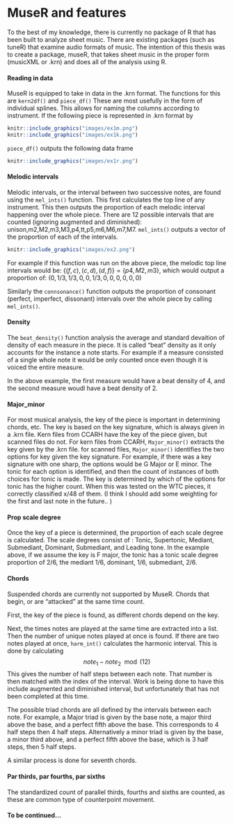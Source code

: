 # MuseR and features


To the best of my knowledge, there is currently no package of R that has been built to analyze sheet music. There are existing packages (such as tuneR) that examine audio formats of music. The intention of this thesis was to create a package, museR, that takes sheet music in the proper form (musicXML or .krn) and does all of the analysis using R. 

#### Reading in data

MuseR is equipped to take in data in the .krn format. The functions for this are `kern2df()` and `piece_df()` These are most usefully in the form of individual splines. This allows for naming the columns according to instrument. If the following piece is represented in .krn format by 

```r
knitr::include_graphics("images/ex1m.png")
knitr::include_graphics("images/ex1k.png")
```

`piece_df()` outputs the following data frame
```r
knitr::include_graphics("images/ex1r.png")
```

#### Melodic intervals

Melodic intervals, or the interval between two successive notes, are found using the `mel_ints()` function. This first calculates the top line of any instrument.
This then outputs the proportion of each melodic interval happening over the whole piece. There are 12 possible intervals that are counted (ignoring augmented and diminished): unison,m2,M2,m3,M3,p4,tt,p5,m6,M6,m7,M7. `mel_ints()` outputs a vector of the proportion of each of the intervals. 

```r
knitr::include_graphics("images/ex2.png")
```

For example if this function was run on the above piece, the melodic top line intervals would be: $\{(f,c),(c,d),(d,f)\} = \{p4,M2,m3\}$, which would output a proportion of: $(0,1/3,1/3,0,0,1/3,0,0,0,0,0,0)$

Similarly the `connsonance()` function outputs the proportion of consonant (perfect, imperfect, dissonant) intervals over the whole piece by calling `mel_ints()`. 

#### Density

The `beat_density()` function analysis the average and standard devaition of density of each measure in the piece. It is called "beat" density as it only accounts for the instance a note starts. For example if a measure consisted of a single whole note it would be only counted once even though it is voiced the entire measure. 

In the above example, the first measure would have a beat density of 4, and the second measure woudl have a beat density of 2. 

#### Major_minor

For most musical analysis, the key of the piece is important in determining chords, etc. The key is based on the key signature, which is always given in a .krn file. Kern files from CCARH have the key of the piece given, but scanned files do not. 
For kern files from CCARH, `Major_minor()` extracts the key given by the .krn file. for scanned files, `Major_minor()` identifies the two options for key given the key signature. For example, if there was a key signature with one sharp, the options would be G Major or E minor. The tonic for each option is identified, and then the count of instances of both choices for tonic is made. The key is determined by which of the options for tonic has the higher count. When this was tested on the WTC pieces, it correctly classified x/48 of them. 
(I think I should add some weighting for the first and last note in the future.. )

#### Prop scale degree

Once the key of a piece is determined, the proportion of each scale degree is calculated. The scale degrees consist of : Tonic, Supertonic, Mediant, Submediant, Dominant, Submediant, and Leading tone. In the example above, if we assume the key is F major, the tonic has a tonic scale degree proportion of 2/6, the mediant 1/6, dominant, 1/6, submediant, 2/6.

#### Chords

Suspended chords are currently not supported by MuseR. Chords that begin, or are "attacked" at the same time count. 

First, the key of the piece is found, as different chords depend on the key. 

Next, the times notes are played at the same time are extracted into a list. Then the number of unique notes played at once is found. If there are two notes played at once, `harm_int()` calculates the harmonic interval. This is done by calculating $$note_1 - note_2 \mod(12)$$ This gives the number of half steps between each note. That number is then matched with the index of the interval. Work is being done to have this include augmented and diminished interval, but unfortunately that has not been completed at this time. 

The possible triad chords are all defined by the intervals between each note. For example, a Major triad is given by the base note, a major third above the base, and a perfect fifth above the base. This corresponds to 4 half steps then 4 half steps. Alternatively a minor triad is given by the base, a minor third above, and a perfect fifth above the base, which is 3 half steps, then 5 half steps. 

A similar process is done for seventh chords. 

#### Par thirds, par fourths, par sixths

The standardized count of parallel thirds, fourths and sixths are counted, as these are common type of counterpoint movement. 

#### To be continued...
